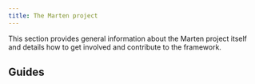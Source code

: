 ```yaml
---
title: The Marten project
---
```



This section provides general information about the Marten project itself and details how to get involved and contribute to the framework.

## Guides

<div className="row category-index-row">
  <article key="contributing" className="col col--6">
    <DocCard item={{type: "link", href: "./the-marten-project/contributing", label: "Contributing", docId: "the-marten-project/contributing" }} />
  </article>
  <article key="design-philosophies" className="col col--6">
    <DocCard item={{type: "link", href: "./the-marten-project/design-philosophies", label: "Design philosophies", docId: "the-marten-project/design-philosophies" }} />
  </article>
  <article key="acknowledgments" className="col col--6">
    <DocCard item={{type: "link", href: "./the-marten-project/acknowledgments", label: "Acknowledgments", docId: "the-marten-project/acknowledgments" }} />
  </article>
  <article key="release-notes" className="col col--6">
    <DocCard item={{type: "link", href: "./the-marten-project/release-notes", label: "Release notes", docId: "the-marten-project/release-notes" }} />
  </article>
</div>

